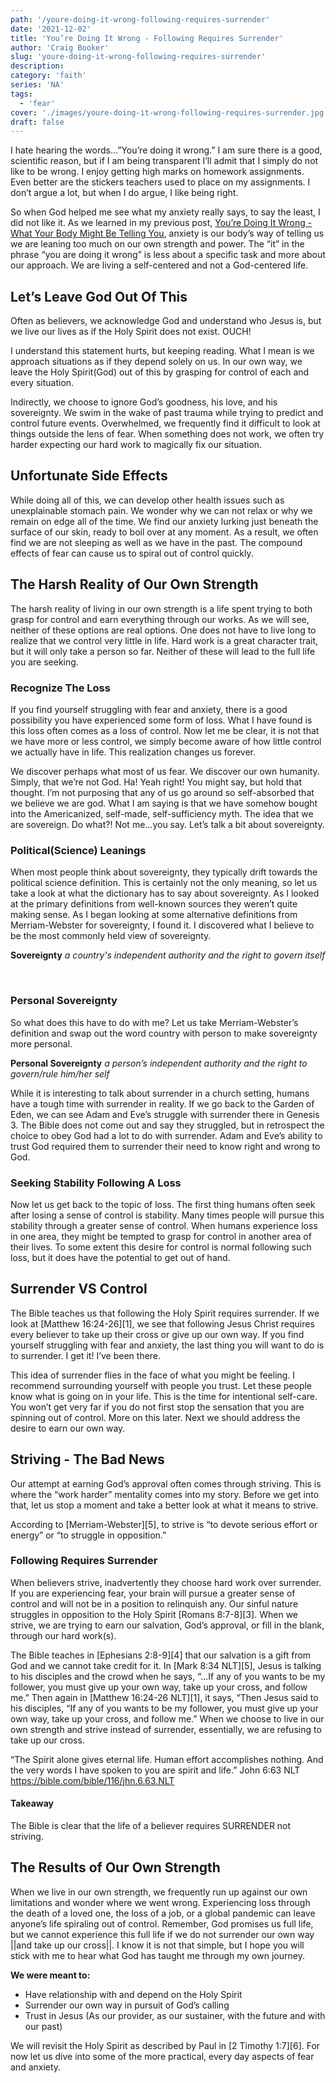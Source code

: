 ```yaml
---
path: '/youre-doing-it-wrong-following-requires-surrender'
date: '2021-12-02'
title: 'You’re Doing It Wrong - Following Requires Surrender'
author: 'Craig Booker'
slug: 'youre-doing-it-wrong-following-requires-surrender'
description:
category: 'faith'
series: 'NA'
tags:
  - 'fear'
cover: './images/youre-doing-it-wrong-following-requires-surrender.jpg'
draft: false
---
```


I hate hearing the words...”You’re doing it wrong.” I am sure there is a good, scientific reason, but if I am being transparent I’ll admit that I simply do not like to be wrong. I enjoy getting high marks on homework assignments. Even better are the stickers teachers used to place on my assignments. I don’t argue a lot, but when I do argue, I like being right.

So when God helped me see what my anxiety really says, to say the least, I did not like it. As we learned in my previous post, [You’re Doing It Wrong - What Your Body Might Be Telling You](https://www.craigbooker.com/youre-doing-it-wrong-what-your-body-might-be-telling-you), anxiety is our body’s way of telling us we are leaning too much on our own strength and power. The “it” in the phrase “you are doing it wrong” is less about a specific task and more about our approach. We are living a self-centered and not a God-centered life.

## Let’s Leave God Out Of This

Often as believers, we acknowledge God and understand who Jesus is, but we live our lives as if the Holy Spirit does not exist. OUCH!

I understand this statement hurts, but keeping reading. What I mean is we approach situations as if they depend solely on us. In our own way, we leave the Holy Spirit(God) out of this by grasping for control of each and every situation.

Indirectly, we choose to ignore God’s goodness, his love, and his sovereignty. We swim in the wake of past trauma while trying to predict and control future events. Overwhelmed, we frequently find it difficult to look at things outside the lens of fear. When something does not work, we often try harder expecting our hard work to magically fix our situation.

## Unfortunate Side Effects

While doing all of this, we can develop other health issues such as unexplainable stomach pain. We wonder why we can not relax or why we remain on edge all of the time. We find our anxiety lurking just beneath the surface of our skin, ready to boil over at any moment. As a result, we often find we are not sleeping as well as we have in the past. The compound effects of fear can cause us to spiral out of control quickly.

## The Harsh Reality of Our Own Strength

The harsh reality of living in our own strength is a life spent trying to both grasp for control and earn everything through our works. As we will see, neither of these options are real options. One does not have to live long to realize that we control very little in life. Hard work is a great character trait, but it will only take a person so far. Neither of these will lead to the full life you are seeking.

### Recognize The Loss

If you find yourself struggling with fear and anxiety, there is a good possibility you have experienced some form of loss. What I have found is this loss often comes as a loss of control. Now let me be clear, it is not that we have more or less control, we simply become aware of how little control we actually have in life. This realization changes us forever.

We discover perhaps what most of us fear. We discover our own humanity. Simply, that we’re not God. Ha! Yeah right! You might say, but hold that thought. I’m not purposing that any of us go around so self-absorbed that we believe we are god. What I am saying is that we have somehow bought into the Americanized, self-made, self-sufficiency myth. The idea that we are sovereign. Do what?! Not me...you say. Let’s talk a bit about sovereignty.

### Political(Science) Leanings

When most people think about sovereignty, they typically drift towards the political science definition. This is certainly not the only meaning, so let us take a look at what the dictionary has to say about sovereignty. As I looked at the primary definitions from well-known sources they weren’t quite making sense. As I began looking at some alternative definitions from Merriam-Webster for sovereignty, I found it. I discovered what I believe to be the most commonly held view of sovereignty.

**Sovereignty**
_a country's independent authority and the right to govern itself_

<br />

### Personal Sovereignty

So what does this have to do with me? Let us take Merriam-Webster’s definition and swap out the word country with person to make sovereignty more personal.

**Personal Sovereignty**
_a person’s independent authority and the right to govern/rule him/her self_

While it is interesting to talk about surrender in a church setting, humans have a tough time with surrender in reality. If we go back to the Garden of Eden, we can see Adam and Eve’s struggle with surrender there in Genesis 3. The Bible does not come out and say they struggled, but in retrospect the choice to obey God had a lot to do with surrender. Adam and Eve’s ability to trust God required them to surrender their need to know right and wrong to God.

### Seeking Stability Following A Loss

Now let us get back to the topic of loss. The first thing humans often seek after losing a sense of control is stability. Many times people will pursue this stability through a greater sense of control. When humans experience loss in one area, they might be tempted to grasp for control in another area of their lives. To some extent this desire for control is normal following such loss, but it does have the potential to get out of hand.

## Surrender VS Control

The Bible teaches us that following the Holy Spirit requires surrender. If we look at [Matthew 16:24-26][1], we see that following Jesus Christ requires every believer to take up their cross or give up our own way. If you find yourself struggling with fear and anxiety, the last thing you will want to do is to surrender. I get it! I’ve been there.

This idea of surrender flies in the face of what you might be feeling. I recommend surrounding yourself with people you trust. Let these people know what is going on in your life. This is the time for intentional self-care. You won’t get very far if you do not first stop the sensation that you are spinning out of control. More on this later. Next we should address the desire to earn our own way.

## Striving - The Bad News

Our attempt at earning God’s approval often comes through striving. This is where the “work harder” mentality comes into my story. Before we get into that, let us stop a moment and take a better look at what it means to strive.

According to [Merriam-Webster][5], to strive is “to devote serious effort or energy” or “to struggle in opposition.”

### Following Requires Surrender

When believers strive, inadvertently they choose hard work over surrender. If you are experiencing fear, your brain will pursue a greater sense of control and will not be in a position to relinquish any. Our sinful nature struggles in opposition to the Holy Spirit [Romans 8:7-8][3]. When we strive, we are trying to earn our salvation, God’s approval, or fill in the blank, through our hard work(s).

The Bible teaches in [Ephesians 2:8-9][4] that our salvation is a gift from God and we cannot take credit for it. In [Mark‬ ‭8:34‬ ‭NLT][5]‬‬, Jesus is talking to his disciples and the crowd when he says, “...If any of you wants to be my follower, you must give up your own way, take up your cross, and follow me.” Then again in [Matthew 16:24-26 NLT][1], it says, “Then Jesus said to his disciples, “If any of you wants to be my follower, you must give up your own way, take up your cross, and follow me.” When we choose to live in our own strength and strive instead of surrender, essentially, we are refusing to take up our cross.

“The Spirit alone gives eternal life. Human effort accomplishes nothing. And the very words I have spoken to you are spirit and life.”
‭‭John‬ ‭6:63‬ ‭NLT‬‬
https://bible.com/bible/116/jhn.6.63.NLT

#### Takeaway

The Bible is clear that the life of a believer requires SURRENDER not striving.
‬‬

## The Results of Our Own Strength

When we live in our own strength, we frequently run up against our own limitations and wonder where we went wrong. Experiencing loss through the death of a loved one, the loss of a job, or a global pandemic can leave anyone’s life spiraling out of control. Remember, God promises us full life, but we cannot experience this full life if we do not surrender our own way ||and take up our cross||. I know it is not that simple, but I hope you will stick with me to hear what God has taught me through my own journey.

**We were meant to:**

- Have relationship with and depend on the Holy Spirit
- Surrender our own way in pursuit of God’s calling
- Trust in Jesus (As our provider, as our sustainer, with the future and with our past)

We will revisit the Holy Spirit as described by Paul in [2 Timothy 1:7][6]. For now let us dive into some of the more practical, every day aspects of fear and anxiety.
